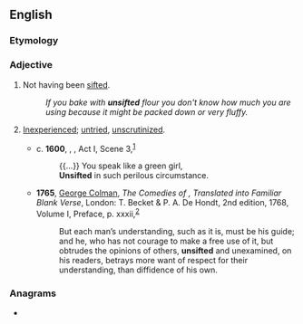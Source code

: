 ==English==

===Etymology===
{{prefix|un|sifted|lang=en}}

===Adjective===
{{en-adj|-}}

# Not having been [[sift]]ed.
#: ''If you bake with '''unsifted''' flour you don't know how much you are using because it might be packed down or very fluffy.''
# {{lb|en|archaic|figurative}} [[inexperienced|Inexperienced]]; [[untried]], [[unscrutinized]].
#* c. '''1600''', {{w|William Shakespeare}}, ''{{w|Hamlet}}'', Act I, Scene 3,<sup>[http://www.opensourceshakespeare.org/views/plays/play_view.php?WorkID=hamlet&Scope=entire&pleasewait=1&msg=pl]</sup>
#*: {{...}} You speak like a green girl,
#*: '''Unsifted''' in such perilous circumstance.
#* '''1765''', [[w:George Colman the Elder|George Colman]], ''The Comedies of {{w|Terence}}, Translated into Familiar Blank Verse'', London: T. Becket & P. A. De Hondt, 2nd edition, 1768, Volume I, Preface, p. xxxii,<sup>[https://archive.org/details/comediesofterenc01tereuoft]</sup>
#*: But each man’s understanding, such as it is, must be his guide; and he, who has not courage to make a free use of it, but obtrudes the opinions of others, '''unsifted''' and unexamined, on his readers, betrays more want of respect for their understanding, than diffidence of his own.

===Anagrams===
* {{anagrams|en|unfisted}}